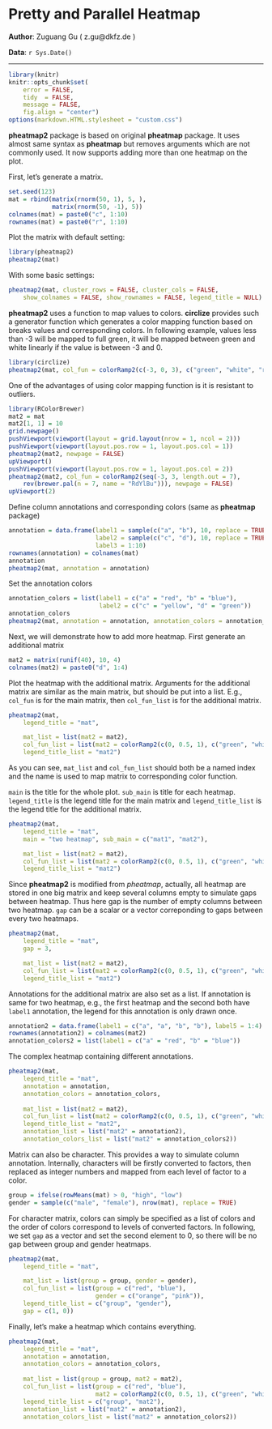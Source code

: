 <!--
%\VignetteEngine{knitr}
%\VignetteIndexEntry{Pretty and parallel heatmap}
-->

Pretty and Parallel Heatmap
===========================

**Author**: Zuguang Gu ( z.gu@dkfz.de )

**Data**: `r Sys.Date()`

--------------------------------------------------------

```r
library(knitr)
knitr::opts_chunk$set(
    error = FALSE,
    tidy  = FALSE,
    message = FALSE,
    fig.align = "center")
options(markdown.HTML.stylesheet = "custom.css")
```

**pheatmap2** package is based on original **pheatmap** package. It uses almost
same syntax as **pheatmap** but removes arguments which are not commonly used.
It now supports adding more than one heatmap on the plot.

First, let's generate a matrix.

```r
set.seed(123)
mat = rbind(matrix(rnorm(50, 1), 5, ),
	        matrix(rnorm(50, -1), 5))
colnames(mat) = paste0("c", 1:10)
rownames(mat) = paste0("r", 1:10)
```

Plot the matrix with default setting:

```r
library(pheatmap2)
pheatmap2(mat)
```

With some basic settings:

```r
pheatmap2(mat, cluster_rows = FALSE, cluster_cols = FALSE, 
    show_colnames = FALSE, show_rownames = FALSE, legend_title = NULL)
```

**pheatmap2** uses a function to map values to colors. **circlize** provides
such a generator function which generates a color mapping function based on
breaks values and corresponding colors. In following example, values less than
-3 will be mapped to full green, it will be mapped between green and white linearly
if the value is between -3 and 0.

```r
library(circlize)
pheatmap2(mat, col_fun = colorRamp2(c(-3, 0, 3), c("green", "white", "red")))
```

One of the advantages of using color mapping function is it is resistant to outliers.

```r
library(RColorBrewer)
mat2 = mat
mat2[1, 1] = 10
grid.newpage()
pushViewport(viewport(layout = grid.layout(nrow = 1, ncol = 2)))
pushViewport(viewport(layout.pos.row = 1, layout.pos.col = 1))
pheatmap2(mat2, newpage = FALSE)
upViewport()
pushViewport(viewport(layout.pos.row = 1, layout.pos.col = 2))
pheatmap2(mat2, col_fun = colorRamp2(seq(-3, 3, length.out = 7), 
	rev(brewer.pal(n = 7, name = "RdYlBu"))), newpage = FALSE)
upViewport(2)
```

Define column annotations and corresponding colors (same as **pheatmap** package)

```r
annotation = data.frame(label1 = sample(c("a", "b"), 10, replace = TRUE),
                        label2 = sample(c("c", "d"), 10, replace = TRUE),
						label3 = 1:10)
rownames(annotation) = colnames(mat)
annotation
pheatmap2(mat, annotation = annotation)
```

Set the annotation colors

```r
annotation_colors = list(label1 = c("a" = "red", "b" = "blue"),
	                     label2 = c("c" = "yellow", "d" = "green"))
annotation_colors
pheatmap2(mat, annotation = annotation, annotation_colors = annotation_colors)
```

Next, we will demonstrate how to add more heatmap. First generate an additional matrix

```r
mat2 = matrix(runif(40), 10, 4)
colnames(mat2) = paste0("d", 1:4)
```

Plot the heatmap with the additional matrix. Arguments for the additional matrix
are similar as the main matrix, but should be put into a list. E.g., `col_fun` is
for the main matrix, then `col_fun_list` is for the additional matrix. 

```r
pheatmap2(mat, 
	legend_title = "mat", 

	mat_list = list(mat2 = mat2),
	col_fun_list = list(mat2 = colorRamp2(c(0, 0.5, 1), c("green", "white", "red"))),
	legend_title_list = "mat2")
```

As you can see, `mat_list` and `col_fun_list` should both be a named index and
the name is used to map matrix to corresponding color function.

`main` is the title for the whole plot. `sub_main` is title for each heatmap.
`legend_title` is the legend title for the main matrix and `legend_title_list`
is the legend title for the additional matrix. 

```r
pheatmap2(mat, 
	legend_title = "mat", 
	main = "two heatmap", sub_main = c("mat1", "mat2"),

	mat_list = list(mat2 = mat2),
	col_fun_list = list(mat2 = colorRamp2(c(0, 0.5, 1), c("green", "white", "red"))),
	legend_title_list = "mat2")
```

Since **pheatmap2** is modified from *pheatmap*, actually, all heatmap are 
stored in one big matrix and keep several columns empty to simulate gaps between 
heatmap. Thus here gap is the number of empty columns between two heatmap. `gap`
can be a scalar or a vector correponding to gaps between every two heatmaps.

```r
pheatmap2(mat, 
	legend_title = "mat", 
	gap = 3,

	mat_list = list(mat2 = mat2),
	col_fun_list = list(mat2 = colorRamp2(c(0, 0.5, 1), c("green", "white", "red"))),
	legend_title_list = "mat2")
```

Annotations for the additional matrix are also set as a list. If annotation is same for two heatmap,
e.g., the first heatmap and the second both have `label1` annotation, the legend
for this annotation is only drawn once.

```r
annotation2 = data.frame(label1 = c("a", "a", "b", "b"), label5 = 1:4)
rownames(annotation2) = colnames(mat2)
annotation_colors2 = list(label1 = c("a" = "red", "b" = "blue"))
```

The complex heatmap containing different annotations.

```r
pheatmap2(mat,
	legend_title = "mat", 
	annotation = annotation, 
	annotation_colors = annotation_colors,
	
	mat_list = list(mat2 = mat2),
	col_fun_list = list(mat2 = colorRamp2(c(0, 0.5, 1), c("green", "white", "red"))),
	legend_title_list = "mat2",
	annotation_list = list("mat2" = annotation2),
	annotation_colors_list = list("mat2" = annotation_colors2))
```						 

Matrix can also be character. This provides a way to simulate column annotation.
Internally, characters will be firstly converted to factors, then replaced 
as integer numbers and mapped from each level of factor to a color.

```r
group = ifelse(rowMeans(mat) > 0, "high", "low")
gender = sample(c("male", "female"), nrow(mat), replace = TRUE)
```

For character matrix, colors can simply be specified as a list of colors
and the order of colors correspond to levels of converted factors.
In following, we set `gap` as a vector and set the second
element to 0, so there will be no gap between group and gender heatmaps.

```r
pheatmap2(mat, 
	legend_title = "mat", 

	mat_list = list(group = group, gender = gender),	
	col_fun_list = list(group = c("red", "blue"),
		                gender = c("orange", "pink")),
	legend_title_list = c("group", "gender"),
	gap = c(1, 0))
```

Finally, let's make a heatmap which contains everything.

```r
pheatmap2(mat, 
	legend_title = "mat", 
	annotation = annotation, 
	annotation_colors = annotation_colors,
	
	mat_list = list(group = group, mat2 = mat2),
	col_fun_list = list(group = c("red", "blue"),
                        mat2 = colorRamp2(c(0, 0.5, 1), c("green", "white", "red"))),
	legend_title_list = c("group", "mat2"),
	annotation_list = list("mat2" = annotation2),
	annotation_colors_list = list("mat2" = annotation_colors2))
```	
